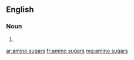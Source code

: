 ==English==

===Noun===
{{head|en|noun plural form}}

# {{plural of|amino sugar|lang=en}}

[[ar:amino sugars]]
[[fr:amino sugars]]
[[mg:amino sugars]]